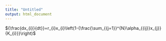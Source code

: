 ```yaml
---
title: "Untitled"
output: html_document
---
```


${\frac{dx_{i}}{dt}}=r_{i}x_{i}\left(1-{\frac{\sum_{{j=1}}^{N}\alpha_{{ij}}x_{j}}{K_{i}}}\right)$